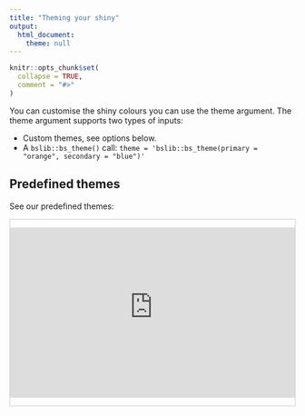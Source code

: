 ```yaml
---
title: "Theming your shiny"
output: 
  html_document:
    theme: null
---
```


```r
knitr::opts_chunk$set(
  collapse = TRUE,
  comment = "#>"
)
```

You can customise the shiny colours you can use the theme argument. The theme argument supports two types of inputs:

- Custom themes, see options below.
- A `bslib::bs_theme()` call: `theme = 'bslib::bs_theme(primary = "orange", secondary = "blue")'`

## Predefined themes

See our predefined themes:

<div style="border: 1px solid #ccc; overflow: hidden;">
  <iframe 
    src="https://dpa-pde-oxford.shinyapps.io/OmopViewerThemes/" 
    style="border: none; width: 100%; height: 300px;">
  </iframe>
</div>
